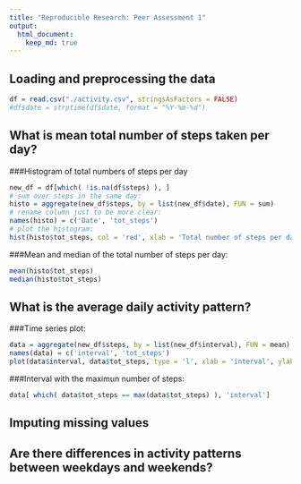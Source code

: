```yaml
---
title: "Reproducible Research: Peer Assessment 1"
output: 
  html_document:
    keep_md: true
---
```

## Loading and preprocessing the data
```r
df = read.csv("./activity.csv", stringsAsFactors = FALSE)
#df$date = strptime(df$date, format = "%Y-%m-%d")
```

## What is mean total number of steps taken per day?
###Histogram of total numbers of steps per day
```r
new_df = df[which( !is.na(df$steps) ), ]
# sum over steps in the same day:
histo = aggregate(new_df$steps, by = list(new_df$date), FUN = sum) 
# rename column just to be more clear:
names(histo) = c('Date', 'tot_steps')
# plot the histogram:
hist(histo$tot_steps, col = 'red', xlab = 'Total number of steps per day', main = 'Histogram')
```

###Mean and median of the total number of steps per day:
```r
mean(histo$tot_steps)
median(histo$tot_steps)
```

## What is the average daily activity pattern?
###Time series plot:
```r
data = aggregate(new_df$steps, by = list(new_df$interval), FUN = mean)
names(data) = c('interval', 'tot_steps')
plot(data$interval, data$tot_steps, type = 'l', xlab = 'interval', ylab = 'tot_steps', main = 'Average over all days of total number of steps vs interval')
```

###Interval with the maximun number of steps:
```r
data[ which( data$tot_steps == max(data$tot_steps) ), 'interval']
```

## Imputing missing values



## Are there differences in activity patterns between weekdays and weekends?
